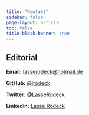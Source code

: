 ```yaml
---
title: "Kontakt"
sidebar: false
page-layout: article
toc: false
title-block-banner: true
---
```

## Editorial

**Email:** [lasserodeck@hotmail.de](mailto:lasserodeck@hotmail.de)

**GitHub:** [@lrodeck](https://github.com/lrodeck)

**Twitter:** [@LasseRodeck](https://twitter.com/LasseRodeck)

**LinkedIn:** [Lasse Rodeck](https://www.linkedin.com/in/lasse-rodeck-84801b22b/)
